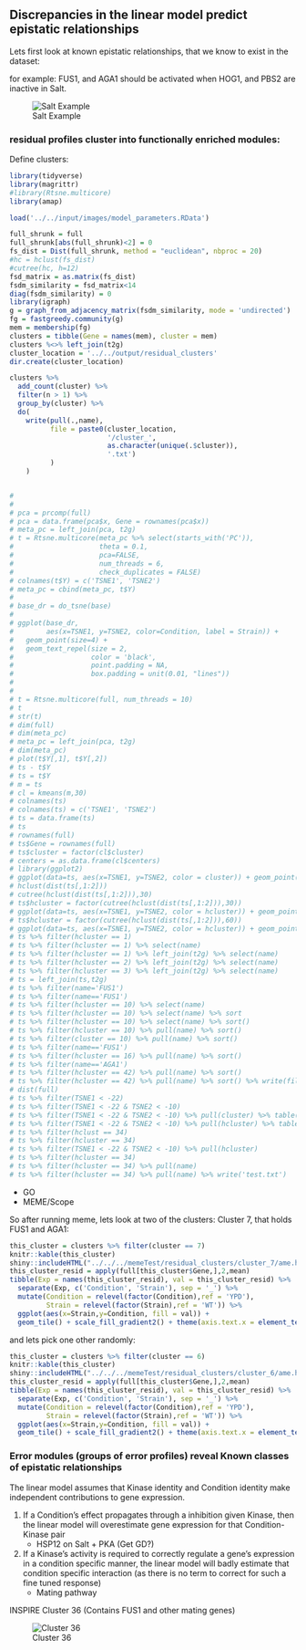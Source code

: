## Discrepancies in the linear model predict epistatic relationships

Lets first look at known epistatic relationships, that we know to exist in the dataset:

for example: FUS1, and AGA1 should be activated when HOG1, and PBS2 are inactive in Salt.



![Salt Example](img/HOG_PBS_RESID.png)

### residual profiles cluster into functionally enriched modules:
<!-- (so do the coefficients from before?) -->

Define clusters:
```r
library(tidyverse)
library(magrittr)
#library(Rtsne.multicore)
library(amap)

load('../../input/images/model_parameters.RData')

full_shrunk = full
full_shrunk[abs(full_shrunk)<2] = 0
fs_dist = Dist(full_shrunk, method = "euclidean", nbproc = 20)
#hc = hclust(fs_dist)
#cutree(hc, h=12)
fsd_matrix = as.matrix(fs_dist)
fsdm_similarity = fsd_matrix<14
diag(fsdm_similarity) = 0
library(igraph)
g = graph_from_adjacency_matrix(fsdm_similarity, mode = 'undirected')
fg = fastgreedy.community(g)
mem = membership(fg)
clusters = tibble(Gene = names(mem), cluster = mem)
clusters %<>% left_join(t2g)
cluster_location = '../../output/residual_clusters'
dir.create(cluster_location)

clusters %>%
  add_count(cluster) %>%
  filter(n > 1) %>%
  group_by(cluster) %>% 
  do(
    write(pull(.,name), 
          file = paste0(cluster_location,
                        '/cluster_',
                        as.character(unique(.$cluster)), 
                        '.txt')
          )
    )


# 
# 
# pca = prcomp(full)
# pca = data.frame(pca$x, Gene = rownames(pca$x))
# meta_pc = left_join(pca, t2g)
# t = Rtsne.multicore(meta_pc %>% select(starts_with('PC')), 
#                     theta = 0.1, 
#                     pca=FALSE, 
#                     num_threads = 6, 
#                     check_duplicates = FALSE)
# colnames(t$Y) = c('TSNE1', 'TSNE2')
# meta_pc = cbind(meta_pc, t$Y)
# 
# base_dr = do_tsne(base)
# 
# ggplot(base_dr, 
#        aes(x=TSNE1, y=TSNE2, color=Condition, label = Strain)) + 
#   geom_point(size=4) + 
#   geom_text_repel(size = 2, 
#                   color = 'black', 
#                   point.padding = NA, 
#                   box.padding = unit(0.01, "lines"))
# 
# 
# t = Rtsne.multicore(full, num_threads = 10)
# t
# str(t)
# dim(full)
# dim(meta_pc)
# meta_pc = left_join(pca, t2g)
# dim(meta_pc)
# plot(t$Y[,1], t$Y[,2])
# ts - t$Y
# ts = t$Y
# m = ts
# cl = kmeans(m,30)
# colnames(ts)
# colnames(ts) = c('TSNE1', 'TSNE2')
# ts = data.frame(ts)
# ts
# rownames(full)
# ts$Gene = rownames(full)
# ts$cluster = factor(cl$cluster)
# centers = as.data.frame(cl$centers)
# library(ggplot2)
# ggplot(data=ts, aes(x=TSNE1, y=TSNE2, color = cluster)) + geom_point()
# hclust(dist(ts[,1:2]))
# cutree(hclust(dist(ts[,1:2])),30)
# ts$hcluster = factor(cutree(hclust(dist(ts[,1:2])),30))
# ggplot(data=ts, aes(x=TSNE1, y=TSNE2, color = hcluster)) + geom_point()
# ts$hcluster = factor(cutree(hclust(dist(ts[,1:2])),60))
# ggplot(data=ts, aes(x=TSNE1, y=TSNE2, color = hcluster)) + geom_point()
# ts %>% filter(hcluster == 1)
# ts %>% filter(hcluster == 1) %>% select(name)
# ts %>% filter(hcluster == 1) %>% left_join(t2g) %>% select(name)
# ts %>% filter(hcluster == 2) %>% left_join(t2g) %>% select(name)
# ts %>% filter(hcluster == 3) %>% left_join(t2g) %>% select(name)
# ts = left_join(ts,t2g)
# ts %>% filter(name='FUS1')
# ts %>% filter(name=='FUS1')
# ts %>% filter(hcluster == 10) %>% select(name)
# ts %>% filter(hcluster == 10) %>% select(name) %>% sort
# ts %>% filter(hcluster == 10) %>% select(name) %>% sort()
# ts %>% filter(hcluster == 10) %>% pull(name) %>% sort()
# ts %>% filter(cluster == 10) %>% pull(name) %>% sort()
# ts %>% filter(name=='FUS1')
# ts %>% filter(hcluster == 16) %>% pull(name) %>% sort()
# ts %>% filter(name=='AGA1')
# ts %>% filter(hcluster == 42) %>% pull(name) %>% sort()
# ts %>% filter(hcluster == 42) %>% pull(name) %>% sort() %>% write(file='test.txt')
# dist(full)
# ts %>% filter(TSNE1 < -22)
# ts %>% filter(TSNE1 < -22 & TSNE2 < -10)
# ts %>% filter(TSNE1 < -22 & TSNE2 < -10) %>% pull(cluster) %>% table()
# ts %>% filter(TSNE1 < -22 & TSNE2 < -10) %>% pull(hcluster) %>% table()
# ts %>% filter(hclust == 34)
# ts %>% filter(hcluster == 34)
# ts %>% filter(TSNE1 < -22 & TSNE2 < -10) %>% pull(hcluster)
# ts %>% filter(hcluster == 34)
# ts %>% filter(hcluster == 34) %>% pull(name)
# ts %>% filter(hcluster == 34) %>% pull(name) %>% write('test.txt')


```



*  GO
*  MEME/Scope

So after running meme, lets look at two of the clusters:
Cluster 7, that holds FUS1 and AGA1:

```r
this_cluster = clusters %>% filter(cluster == 7)
knitr::kable(this_cluster)
shiny::includeHTML("../../../memeTest/residual_clusters/cluster_7/ame.html")
this_cluster_resid = apply(full[this_cluster$Gene,],2,mean)
tibble(Exp = names(this_cluster_resid), val = this_cluster_resid) %>% 
  separate(Exp, c('Condition', 'Strain'), sep = '_') %>% 
  mutate(Condition = relevel(factor(Condition),ref = 'YPD'), 
         Strain = relevel(factor(Strain),ref = 'WT')) %>% 
  ggplot(aes(x=Strain,y=Condition, fill = val)) + 
  geom_tile() + scale_fill_gradient2() + theme(axis.text.x = element_text(angle = 90, hjust = 1))
```

and lets pick one other randomly:

```r
this_cluster = clusters %>% filter(cluster == 6)
knitr::kable(this_cluster)
shiny::includeHTML("../../../memeTest/residual_clusters/cluster_6/ame.html")
this_cluster_resid = apply(full[this_cluster$Gene,],2,mean)
tibble(Exp = names(this_cluster_resid), val = this_cluster_resid) %>% 
  separate(Exp, c('Condition', 'Strain'), sep = '_') %>% 
  mutate(Condition = relevel(factor(Condition),ref = 'YPD'), 
         Strain = relevel(factor(Strain),ref = 'WT')) %>% 
  ggplot(aes(x=Strain,y=Condition, fill = val)) + 
  geom_tile() + scale_fill_gradient2() + theme(axis.text.x = element_text(angle = 90, hjust = 1))
```


### Error modules (groups of error profiles) reveal Known classes of epistatic relationships
<!-- Class 1 -->
The linear model assumes that Kinase identity and Condition identity make independent contributions to gene expression.  

1. If a Condition's effect propagates through a inhibition given Kinase, then the linear model will overestimate gene expression for that Condition-Kinase pair  
    * HSP12 on Salt + PKA (Get GD?)
2. If a Kinase's activity is required to correctly regulate a gene's expression in a condition specific manner, the linear model will badly estimate that condition specific interaction (as there is no term to correct for such a fine tuned response)
	  * Mating pathway  

INSPIRE Cluster 36 (Contains FUS1 and other mating genes)

![Cluster 36](img/cluster36.png)

